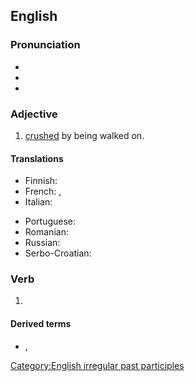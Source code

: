 ==English==

===Pronunciation===
* {{IPA|/ˈtɹɑdən/|lang=en}}
* {{audio|En-us-trodden.ogg|Audio (US)|lang=en}}
* {{rhymes|ɒdən|lang=en}}

===Adjective===
{{en-adj}}

# [[crushed]] by being walked on.

====Translations====
{{trans-top|crushed by being walked on}}
* Finnish: {{t|fi|tallottu}}
* French: {{t+|fr|piétiné|m}}, {{t+|fr|piétinée|f}}
* Italian: {{t+|it|calpestato}}
{{trans-mid}}
* Portuguese: {{t|pt|pisado}}
* Romanian: {{t+|ro|călcat}}
* Russian: {{t|ru|расто́птан}}
* Serbo-Croatian: {{t|sh|pogažen}}
{{trans-bottom}}

===Verb===
{{head|en|past participle}}

# {{past participle of|tread|lang=en|nocat=1}}

====Derived terms====
* {{l|en|down-trodden}}, {{l|en|downtrodden}}

[[Category:English irregular past participles]]